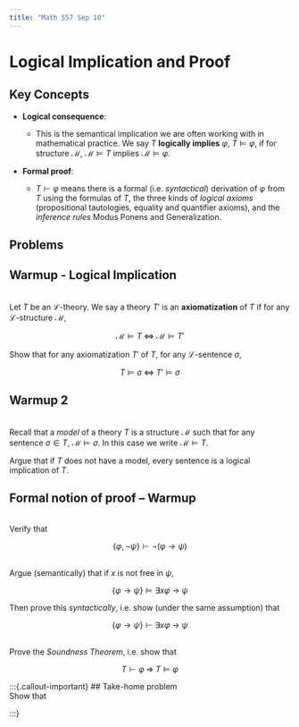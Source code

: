```yaml
---
title: "Math 557 Sep 10"
---
```


# Logical Implication and Proof

## Key Concepts

- **Logical consequence**: 

  - This is the semantical implication we are often working with in mathematical practice. We say $T$ **logically implies** $\varphi$, $T \models \varphi$, if for structure $\mathcal{M}$, $\mathcal{M} \models T$ implies $\mathcal{M} \models \varphi$.

- **Formal proof**: 

  - $T \vdash \varphi$ means there is a formal (i.e. *syntactical*) derivation of $\varphi$ from $T$ using the formulas of $T$, the three kinds of *logical axioms* (propositional tautologies, equality and quantifier axioms), and the *inference rules* Modus Ponens and Generalization.




## Problems


::: {#exr-}
## Warmup - Logical Implication
\
Let $T$ be an $\mathcal{L}$-theory. We say a theory $T'$ is an **axiomatization** of $T$ if for any $\mathcal{L}$-structure $\mathcal{M}$,

$$\mathcal{M} \models T \; \iff \; \mathcal{M} \models T'$$

Show that for any axiomatization $T'$ of $T$, for any $\mathcal{L}$-sentence $\sigma$,

$$T \models \sigma \; \iff \; T' \models \sigma$$
:::


::: {#exr-}
## Warmup 2 
\
Recall that a *model* of a theory $T$ is a structure $\mathcal{M}$ such that for any sentence $\sigma \in T$, $\mathcal{M} \models \sigma$. In this case we write $\mathcal{M} \models T$.

Argue that if $T$ does not have a model, every sentence is a logical implication of $T$.
:::


:::{#exr-}
## Formal notion of proof -- Warmup
\
Verify that

$$\{\varphi, \neg \psi\} \vdash \neg(\varphi \to \psi)$$
:::



:::{#exr-}
\
Argue (semantically) that if $x$ is not free in $\psi$,

$$\{\varphi \to \psi\} \models \exists x \varphi \: \to \: \psi$$

Then prove this *syntactically*, i.e. show (under the same assumption) that

$$\{\varphi \to \psi\} \vdash \exists x \varphi \: \to \: \psi$$
:::



:::{#exr-}
\
Prove the *Soundness Theorem*, i.e. show that

$$T \vdash \varphi \; \Rightarrow \; T \models \varphi$$
:::



:::{.callout-important}
## Take-home problem
\
Show that 

\begin{align*}
\{\varphi \to \psi \} & \vdash \exists x \varphi \: \to \: \exists x \psi \\
\{\varphi \to \psi \} & \vdash \forall x \varphi \: \to \: \forall x \psi \\
\end{align*}

:::}


